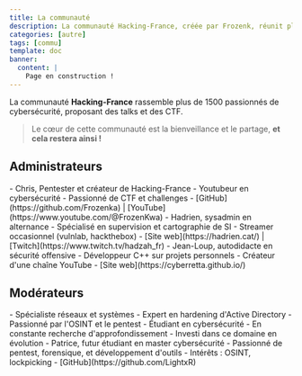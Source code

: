 ```yaml
---
title: La communauté
description: La communauté Hacking-France, créée par Frozenk, réunit plus de 1500 passionnés de cybersécurité pour des talks et des CTF.
categories: [autre]
tags: [commu]
template: doc
banner:
  content: |
    Page en construction !
---
```


La communauté **Hacking-France** rassemble plus de 1500 passionnés de cybersécurité, proposant des talks et des CTF.

> Le cœur de cette communauté est la bienveillance et le partage, **et cela restera ainsi !**

## Administrateurs

<Card title="Frozenk">
- Chris, Pentester et créateur de Hacking-France
- Youtubeur en cybersécurité
- Passionné de CTF et challenges
- [GitHub](https://github.com/Frozenka) | [YouTube](https://www.youtube.com/@FrozenKwa)
</Card>

<Card title="Had">
- Hadrien, sysadmin en alternance
- Spécialisé en supervision et cartographie de SI
- Streamer occasionnel (vulnlab, hackthebox)
- [Site web](https://hadrien.cat/) | [Twitch](https://www.twitch.tv/hadzah_fr)
</Card>

<Card title="Cyberretta">
- Jean-Loup, autodidacte en sécurité offensive
- Développeur C++ sur projets personnels
- Créateur d'une chaîne YouTube
- [Site web](https://cyberretta.github.io/)
</Card>

## Modérateurs

<Card title="Vladimir Tuxov">
- Spécialiste réseaux et systèmes
- Expert en hardening d'Active Directory
- Passionné par l'OSINT et le pentest
</Card>

<Card title="Foxx24">
- Étudiant en cybersécurité
- En constante recherche d'approfondissement
- Investi dans ce domaine en évolution
</Card>

<Card title="LightRadio">
- Patrice, futur étudiant en master cybersécurité
- Passionné de pentest, forensique, et développement d'outils
- Intérêts : OSINT, lockpicking
- [GitHub](https://github.com/LightxR)
</Card>